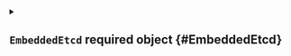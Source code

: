 


<details className="config-field" data-expandable="true">
<summary>

## `EmbeddedEtcd` <span className="config-field-required" data-required="true">required</span> <span className="config-field-type">object</span> <span className="config-field-default"></span> <span className="config-field-enum"></span> {#EmbeddedEtcd}



</summary>




<details className="config-field" data-expandable="false" open>
<summary>

### `enabled` <span className="config-field-required" data-required="false">required</span> <span className="config-field-type">boolean</span> <span className="config-field-default">true</span> <span className="config-field-enum"></span> {#EmbeddedEtcd-enabled}

Enabled defines if the embedded etcd should be used.

</summary>



</details>



<details className="config-field" data-expandable="false" open>
<summary>

### `migrateFromExternalEtcd` <span className="config-field-required" data-required="false">required</span> <span className="config-field-type">boolean</span> <span className="config-field-default">true</span> <span className="config-field-enum"></span> {#EmbeddedEtcd-migrateFromExternalEtcd}

MigrateFromExternalEtcd signals that vCluster should migrate from the external etcd.

</summary>



</details>


</details>
